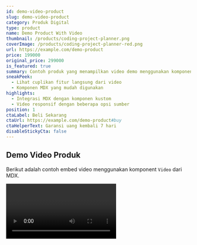 ```yaml
---
id: demo-video-product
slug: demo-video-product
category: Produk Digital
type: product
name: Demo Product With Video
thumbnail: /products/coding-project-planner.png
coverImage: /products/coding-project-planner-red.png
url: https://example.com/demo-product
price: 199000
original_price: 299000
is_featured: true
summary: Contoh produk yang menampilkan video demo menggunakan komponent <Video/> dalam MDX.
sneakPeek:
  - Lihat cuplikan fitur langsung dari video
  - Komponen MDX yang mudah digunakan
highlights:
  - Integrasi MDX dengan komponen kustom
  - Video responsif dengan beberapa opsi sumber
position: 1
ctaLabel: Beli Sekarang
ctaUrl: https://example.com/demo-product#buy
ctaHelperText: Garansi uang kembali 7 hari
disableStickyCta: false
---
```


## Demo Video Produk

Berikut adalah contoh embed video menggunakan komponent `Video` dari MDX.

<Video youtubeId="dQw4w9WgXcQ" title="Demo Produk" aspect="16:9" />

## Mengapa Produk Ini?

- Mudah diintegrasikan ke halaman produk.
- Mendukung YouTube, Vimeo, atau `src` langsung.
- Layout responsif dan aksesibel.

## Spesifikasi Singkat

- Kategori: Produk Digital
- Harga: Rp199.000
- Dukungan: Pembaruan gratis selama 6 bulan

## Contoh CustomHTML

Di bawah ini contoh render HTML kustom langsung di MDX menggunakan `CustomHTML`.

<CustomHTML html={'<div style="padding:12px;border:1px dashed #999;border-radius:8px"><strong>HTML Kustom:</strong> Ini konten <em>raw HTML</em> yang dirender lewat komponen.</div>'} />

